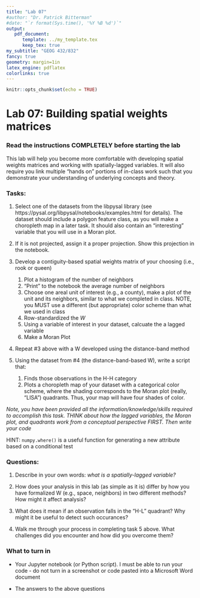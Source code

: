 ```yaml
---
title: "Lab 07"
#author: "Dr. Patrick Bitterman"
#date: "`r format(Sys.time(), '%Y %B %d')`"
output: 
   pdf_document: 
      template: ../my_template.tex
      keep_tex: true
my_subtitle: "GEOG 432/832"
fancy: true
geometry: margin=1in
latex_engine: pdflatex
colorlinks: true
---
```


```r
knitr::opts_chunk$set(echo = TRUE)
```

# Lab 07: Building spatial weights matrices

### Read the instructions COMPLETELY before starting the lab

This lab will help you become more comfortable with developing spatial weights matrices and working with spatially-lagged variables. It will also require you link multiple "hands on" portions of in-class work such that you demonstrate your understanding of underlying concepts and theory.

### Tasks:

1. Select one of the datasets from the libpysal library (see https://pysal.org/libpysal/notebooks/examples.html for details). The dataset should include a polygon feature class, as you will make a choropleth map in a later task. It should also contain an "interesting" variable that you will use in a Moran plot.

2. If it is not projected, assign it a proper projection. Show this projection in the notebook.

3. Develop a contiguity-based spatial weights matrix of your choosing (i.e., rook or queen)

    1. Plot a histogram of the number of neighbors
    2. "Print" to the notebook the average number of neighbors
    3. Choose one areal unit of interest (e.g., a county), make a plot of the unit and its neighbors, similar to what we completed in class. NOTE, you MUST use a different (but appropriate) color scheme than what we used in class
    4. Row-standardized the *W*
    5. Using a variable of interest in your dataset, calcuate the a lagged variable
    6. Make a Moran Plot
    
4. Repeat #3 above with a W developed using the distance-band method
    
5. Using the dataset from #4 (the distance-band-based W), write a script that:
    
    1. Finds those observations in the H-H category
    2. Plots a choropleth map of your dataset with a categorical color scheme, where the shading corresponds to the Moran plot (really, "LISA") quadrants. Thus, your map will have four shades of color. 
    
*Note, you have been provided all the information/knowledge/skills required to accomplish this task. THINK about how the lagged variables, the Moran plot, and quadrants work from a conceptual perspective FIRST. Then write your code*

HINT: ```numpy.where()``` is a useful function for generating a new attribute based on a conditional test


### Questions:

1. Describe in your own words: *what is a spatially-lagged variable?*

2. How does your analysis in this lab (as simple as it is) differ by how you have formalized W (e.g., space, neighbors) in two different methods? How might it affect analysis?

3. What does it mean if an observation falls in the "H-L" quadrant? Why might it be useful to detect such occurances?

4. Walk me through your process in completing task 5 above. What challenges did you encounter and how did you overcome them?

### What to turn in

- Your Jupyter notebook (or Python script). I must be able to run your code - do not turn in a screenshot or code pasted into a Microsoft Word document

- The answers to the above questions

